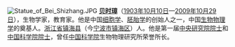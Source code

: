 [[File:Statue_of_Bei_Shizhang.JPG|left]]
'''[[贝时璋|贝时璋]]'''（[[1903年|1903年]][[10月10日|10月10日]]—[[2009年|2009年]][[10月29日|10月29日]]），生物学家，教育家。他是中国[[细胞学|细胞学]]、[[胚胎学|胚胎学]]的创始人之一，中国[[生物物理学|生物物理学]]的奠基人。[[浙江省|浙江省]][[镇海县|镇海县]]（今[[宁波市|宁波市]][[镇海区_(宁波市)|镇海区]]）人。他是第一届[[中央研究院院士|中央研究院院士]]和[[中国科学院院士|中国科学院院士]]，曾任[[中国科学院|中国科学院]]生物物理研究所荣誉所长。